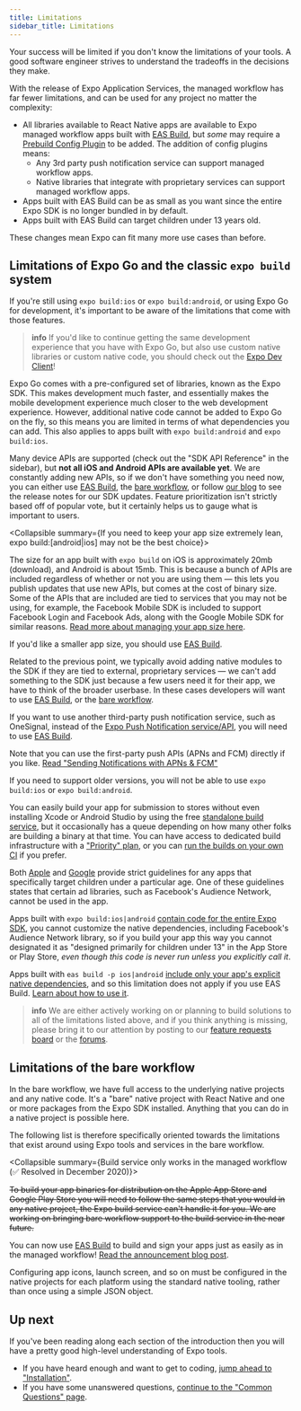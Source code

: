 ```yaml
---
title: Limitations
sidebar_title: Limitations
---
```



Your success will be limited if you don't know the limitations of your tools. A good software engineer strives to understand the tradeoffs in the decisions they make.

<Collapsible summary="Used Expo before? Here are some recent changes to the managed workflow you should be aware of…">

With the release of Expo Application Services, the managed workflow has far fewer limitations, and can be used for any project no matter the complexity:

- All libraries available to React Native apps are available to Expo managed workflow apps built with [EAS Build](/build/setup), but _some_ may require a [Prebuild Config Plugin](/guides/config-plugins/) to be added. The addition of config plugins means:
  - Any 3rd party push notification service can support managed workflow apps.
  - Native libraries that integrate with proprietary services can support managed workflow apps.
- Apps built with EAS Build can be as small as you want since the entire Expo SDK is no longer bundled in by default.
- Apps built with EAS Build can target children under 13 years old.

These changes mean Expo can fit many more use cases than before.

</Collapsible>

## Limitations of Expo Go and the classic `expo build` system

If you're still using `expo build:ios` or `expo build:android`, or using Expo Go for development, it's important to be aware of the limitations that come with those features.

> **info** If you'd like to continue getting the same development experience that you have with Expo Go, but also use custom native libraries or custom native code, you should check out the [Expo Dev Client](/development/introduction/)!

Expo Go comes with a pre-configured set of libraries, known as the Expo SDK. This makes development much faster, and essentially makes the mobile development experience much closer to the web development experience. However, additional native code cannot be added to Expo Go on the fly, so this means you are limited in terms of what dependencies you can add. This also applies to apps built with `expo build:android` and `expo build:ios`.

<Collapsible summary="Not all iOS and Android APIs are available">

Many device APIs are supported (check out the "SDK API Reference" in the sidebar), but **not all iOS and Android APIs are available yet**. We are constantly adding new APIs, so if we don't have something you need now, you can either use [EAS Build](/build/setup), the [bare workflow](managed-vs-bare#bare-workflow), or follow [our blog](https://blog.expo.dev) to see the release notes for our SDK updates. Feature prioritization isn't strictly based off of popular vote, but it certainly helps us to gauge what is important to users.

</Collapsible>

<Collapsible summary={<span>If you need to keep your app size extremely lean, <InlineCode>expo build:[android|ios]</InlineCode> may not be the best choice</span>}>

The size for an app built with `expo build` on iOS is approximately 20mb (download), and Android is about 15mb. This is because a bunch of APIs are included regardless of whether or not you are using them &mdash; this lets you publish updates that use new APIs, but comes at the cost of binary size. Some of the APIs that are included are tied to services that you may not be using, for example, the Facebook Mobile SDK is included to support Facebook Login and Facebook Ads, along with the Google Mobile SDK for similar reasons. [Read more about managing your app size here](https://expo.fyi/managed-app-size).

If you'd like a smaller app size, you should use [EAS Build](/build/setup).

</Collapsible>

<Collapsible summary="Native libraries to integrate with proprietary services are usually not included in the SDK">

Related to the previous point, we typically avoid adding native modules to the SDK if they are tied to external, proprietary services &mdash; we can't add something to the SDK just because a few users need it for their app, we have to think of the broader userbase. In these cases developers will want to use [EAS Build](/build/setup), or the [bare workflow](/introduction/managed-vs-bare).

</Collapsible>

<Collapsible summary="The only supported third-party push notification service is the Expo notification service">

If you want to use another third-party push notification service, such as OneSignal, instead of the [Expo Push Notification service/API](/push-notifications/overview), you will need to use [EAS Build](/build/setup).

Note that you can use the first-party push APIs (APNs and FCM) directly if you like. [Read "Sending Notifications with APNs & FCM"](/push-notifications/sending-notifications-custom)

</Collapsible>

<Collapsible summary="The minimum supported OS versions are Android 5+ and iOS 10+">

If you need to support older versions, you will not be able to use `expo build:ios` or `expo build:android`.

</Collapsible>

<Collapsible summary="Free builds can sometimes be queued">

You can easily build your app for submission to stores without even installing Xcode or Android Studio by using the free [standalone build service](/archive/classic-updates/building-standalone-apps), but it occasionally has a queue depending on how many other folks are building a binary at that time. You can have access to dedicated build infrastructure with a ["Priority" plan](https://expo.dev/eas), or you can [run the builds on your own CI](/classic/turtle-cli) if you prefer.

</Collapsible>

<Collapsible summary="Your app cannot target only children under 13 years old without customizing native dependencies">

Both [Apple](https://developer.apple.com/app-store/review/guidelines/#kids) and [Google](https://support.google.com/googleplay/android-developer/answer/9285070?hl=en) provide strict guidelines for any apps that specifically target children under a particular age. One of these guidelines states that certain ad libraries, such as Facebook's Audience Network, cannot be used in the app.

Apps built with `expo build:ios|android` [contain code for the entire Expo SDK](https://expo.fyi/managed-app-size), you cannot customize the native dependencies, including Facebook's Audience Network library, so if you build your app this way you cannot designated it as "designed primarily for children under 13" in the App Store or Play Store, _even though this code is never run unless you explicitly call it_.

Apps built with `eas build -p ios|android` [include only your app's explicit native dependencies](https://blog.expo.dev/expo-managed-workflow-in-2021-d1c9b68aa10), and so this limitation does not apply if you use EAS Build. [Learn about how to use it](/build/introduction).

</Collapsible>

> **info** We are either actively working on or planning to build solutions to all of the limitations listed above, and if you think anything is missing, please bring it to our attention by posting to our [feature requests board](https://expo.canny.io/feature-requests) or the [forums](https://forums.expo.dev/).

## Limitations of the bare workflow

In the bare workflow, we have full access to the underlying native projects and any native code. It's a "bare" native project with React Native and one or more packages from the Expo SDK installed. Anything that you can do in a native project is possible here.

The following list is therefore specifically oriented towards the limitations that exist around using Expo tools and services in the bare workflow.

<Collapsible summary={<span><span className="strike">Build service only works in the managed workflow</span> (✅ Resolved in December 2020)</span>}>

~~To build your app binaries for distribution on the Apple App Store and Google Play Store you will need to follow the same steps that you would in any native project, the Expo build service can't handle it for you. We are working on bringing bare workflow support to the build service in the near future.~~

You can now use [EAS Build](/build/introduction) to build and sign your apps just as easily as in the managed workflow! [Read the announcement blog post](https://blog.expo.dev/expo-application-services-eas-build-and-submit-fc1d1476aa2e).

</Collapsible>

<Collapsible summary="Configuration must be done on each native project rather than once with app.json">

Configuring app icons, launch screen, and so on must be configured in the native projects for each platform using the standard native tooling, rather than once using a simple JSON object.

</Collapsible>

## Up next

If you've been reading along each section of the introduction then you will have a pretty good high-level understanding of Expo tools.

- If you have heard enough and want to get to coding, [jump ahead to "Installation"](/get-started/installation).
- If you have some unanswered questions, [continue to the "Common Questions" page](/introduction/faq).
